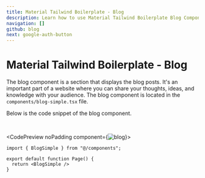 ```yaml
---
title: Material Tailwind Boilerplate - Blog
description: Learn how to use Material Tailwind Boilerplate Blog Component.
navigation: []
github: blog
next: google-auth-button
---
```


# Material Tailwind Boilerplate - Blog

The blog component is a section that displays the blog posts. It's an important part of a website where you can share your thoughts, ideas, and knowledge with your audience. The blog component is located in the <Code>components/blog-simple.tsx</Code> file.

Below is the code snippet of the blog component.

<br />

<CodePreview noPadding component={<Image src="/boilerplate/blog.png" alt="blog" width={1024} height={1024} className="w-full" />}>
```tsx
import { BlogSimple } from "@/components";

export default function Page() {
  return <BlogSimple />
}
```
</CodePreview>
